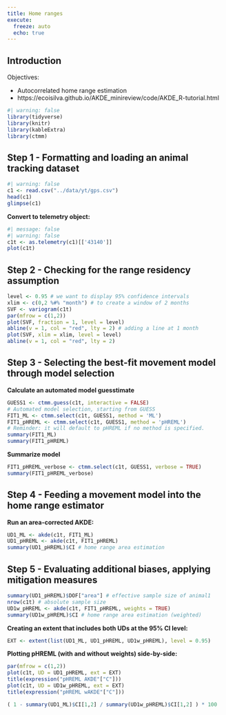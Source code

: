 ```yaml
---
title: Home ranges
execute:
  freeze: auto
  echo: true
---
```


## Introduction

Objectives:

- Autocorrelated home range estimation
- https://ecoisilva.github.io/AKDE_minireview/code/AKDE_R-tutorial.html

```r
#| warning: false
library(tidyverse)
library(knitr)
library(kableExtra)
library(ctmm)
```

## Step 1 - Formatting and loading an animal tracking dataset

```r
#| warning: false
c1 <- read.csv("../data/yt/gps.csv")
head(c1)
glimpse(c1)
```

**Convert to telemetry object:**

```r
#| message: false
#| warning: false
c1t <- as.telemetry(c1)[['43140']]
plot(c1t)
```

## Step 2 - Checking for the range residency assumption

```r
level <- 0.95 # we want to display 95% confidence intervals
xlim <- c(0,2 %#% "month") # to create a window of 2 months
SVF <- variogram(c1t)
par(mfrow = c(1,2))
plot(SVF, fraction = 1, level = level)
abline(v = 1, col = "red", lty = 2) # adding a line at 1 month 
plot(SVF, xlim = xlim, level = level)
abline(v = 1, col = "red", lty = 2)
```

## Step 3 - Selecting the best-fit movement model through model selection

**Calculate an automated model guesstimate**

```r
GUESS1 <- ctmm.guess(c1t, interactive = FALSE)
# Automated model selection, starting from GUESS
FIT1_ML <- ctmm.select(c1t, GUESS1, method = 'ML')
FIT1_pHREML <- ctmm.select(c1t, GUESS1, method = 'pHREML')
# Reminder: it will default to pHREML if no method is specified.
summary(FIT1_ML)
summary(FIT1_pHREML)
```

**Summarize model**

```r
FIT1_pHREML_verbose <- ctmm.select(c1t, GUESS1, verbose = TRUE)
summary(FIT1_pHREML_verbose)
```

## Step 4 - Feeding a movement model into the home range estimator

**Run an area-corrected AKDE:**

```r
UD1_ML <- akde(c1t, FIT1_ML)
UD1_pHREML <- akde(c1t, FIT1_pHREML)
summary(UD1_pHREML)$CI # home range area estimation
```

## Step 5 - Evaluating additional biases, applying mitigation measures

```r
summary(UD1_pHREML)$DOF["area"] # effective sample size of animal1
nrow(c1t) # absolute sample size
UD1w_pHREML <- akde(c1t, FIT1_pHREML, weights = TRUE)
summary(UD1w_pHREML)$CI # home range area estimation (weighted)
```

**Creating an extent that includes both UDs at the 95% CI level:**

```r
EXT <- extent(list(UD1_ML, UD1_pHREML, UD1w_pHREML), level = 0.95)
```

**Plotting pHREML (with and without weights) side-by-side:**

```r
par(mfrow = c(1,2))
plot(c1t, UD = UD1_pHREML, ext = EXT)
title(expression("pHREML AKDE"["C"]))
plot(c1t, UD = UD1w_pHREML, ext = EXT)
title(expression("pHREML wAKDE"["C"]))

( 1 - summary(UD1_ML)$CI[1,2] / summary(UD1w_pHREML)$CI[1,2] ) * 100
```
